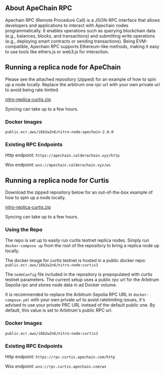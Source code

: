 
## About ApeChain RPC
Apechain RPC (Remote Procedure Call) is a JSON-RPC interface that allows developers and applications to interact with Apechain nodes programmatically. It enables operations such as querying blockchain data (e.g., balances, blocks, and transactions) and submitting write operations (e.g., deploying smart contracts or sending transactions). Being EVM-compatible, Apechain RPC supports Ethereum-like methods, making it easy to use tools like ethers.js or web3.js for interaction.



## Running a replica node for ApeChain

Please see the attached repository (zipped) for an example of how to spin up a node locally. Replace the arbitrum one rpc url with your own private url to avoid being rate limited.



[nitro-replica-curtis.zip]( https://misc-bucket.caldera.xyz/nitro-replica-apechain-mainnet.zip)

<Callout>Syncing can take up to a few hours.</Callout>


### Docker Images

`public.ecr.aws/i6b2w2n6/nitro-node:apechain-2.0.0`



### Existing RPC Endpoints

Http endpoint: `https://apechain.calderachain.xyz/http`

Wss endpoint: `wss://apechain.calderachain.xyz/ws`

## Running a replica node for Curtis

Download the zipped repository below for an out-of-the-box example of how to spin up a node locally.


[nitro-replica-curtis.zip]( https://misc-bucket.caldera.xyz/nitro-replica-curtis-files.zip)

<Callout>Syncing can take up to a few hours.</Callout>

### Using the Repo

The repo is set up to easily run curtis testnet replica nodes. Simply run `docker-compose up` from the root of the repository to bring a replica node up locally.

The docker image for curtis testnet is hosted in a public docker repo: `public.ecr.aws/i6b2w2n6/nitro-node:curtis3`

The `nodeConfig` file included in the repository is prepopulated with curtis testnet parameters. The current setup uses a public rpc url for the Arbitrum Sepolia rpc and stores node data in ad Docker volume.

It is recommended to replace the Arbitrum Sepolia RPC URL in `docker-compose.yml` with your own private url to avoid ratelimiting issues, it's advised to use your private PRC URL instead of the default public one. By default, this value is set to Arbitrum's public RPC url.


### Docker Images

`public.ecr.aws/i6b2w2n6/nitro-node:curtis3`

### Existing RPC Endpoints

Http endpoint: `https://rpc.curtis.apechain.com/http`

Wss endpoint: `wss://rpc.curtis.apechain.com/ws`

